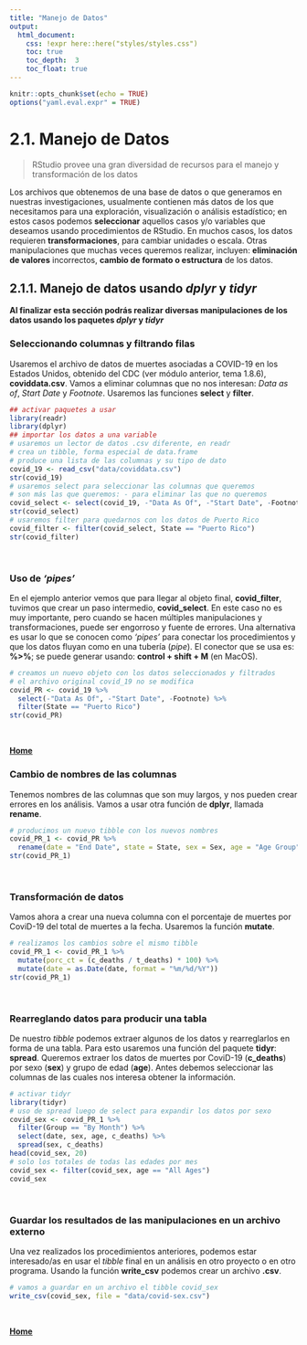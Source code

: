```yaml
---
title: "Manejo de Datos"
output:
  html_document:
    css: !expr here::here("styles/styles.css")
    toc: true
    toc_depth:  3
    toc_float: true
---
```


```r
knitr::opts_chunk$set(echo = TRUE)
options("yaml.eval.expr" = TRUE)
```

# 2.1. Manejo de Datos  
> RStudio provee una gran diversidad de recursos para el manejo y transformación de los datos  

Los archivos que obtenemos de una base de datos o que generamos en nuestras investigaciones, usualmente contienen más datos de los que necesitamos para una exploración, visualización o análisis estadístico; en estos casos podemos __seleccionar__ aquellos casos y/o variables que deseamos usando procedimientos de RStudio. 
En muchos casos, los datos requieren __transformaciones__, para cambiar unidades o escala.
Otras manipulaciones que muchas veces queremos realizar, incluyen: __eliminación de valores__ incorrectos, __cambio de formato o estructura__ de los datos.

## 2.1.1. Manejo de datos usando _dplyr_ y _tidyr_  
__Al finalizar esta sección podrás realizar diversas manipulaciones de los datos usando los paquetes _dplyr_ y _tidyr_ __  

### Seleccionando columnas y filtrando filas  

Usaremos el archivo de datos de muertes asociadas a COVID-19 en los Estados Unidos, obtenido del CDC (ver módulo anterior, tema 1.8.6), __coviddata.csv__.  Vamos a eliminar columnas que no nos interesan: _Data as of_, _Start Date_ y _Footnote_.  Usaremos las funciones __select__ y __filter__.
```r
## activar paquetes a usar
library(readr)
library(dplyr)
## importar los datos a una variable
# usaremos un lector de datos .csv diferente, en readr
# crea un tibble, forma especial de data.frame
# produce una lista de las columnas y su tipo de dato
covid_19 <- read_csv("data/coviddata.csv")
str(covid_19)
# usaremos select para seleccionar las columnas que queremos
# son más las que queremos: - para eliminar las que no queremos
covid_select <- select(covid_19, -"Data As Of", -"Start Date", -Footnote)
str(covid_select)
# usaremos filter para quedarnos con los datos de Puerto Rico
covid_filter <- filter(covid_select, State == "Puerto Rico")
str(covid_filter)
```
\

### Uso de _'pipes'_    

En el ejemplo anterior vemos que para llegar al objeto final, __covid_filter__, tuvimos que crear un paso intermedio, __covid_select__.  En este caso no es muy importante, pero cuando se hacen múltiples manipulaciones y transformaciones, puede ser engorroso y fuente de errores.  Una alternativa es usar lo que se conocen como _'pipes'_ para conectar los procedimientos y que los datos fluyan como en una tubería (_pipe_).  El conector que se usa es: __%>%__; se puede generar usando: __control + shift + M__ (en MacOS).
```r
# creamos un nuevo objeto con los datos seleccionados y filtrados
# el archivo original covid_19 no se modifica
covid_PR <- covid_19 %>% 
  select(-"Data As Of", -"Start Date", -Footnote) %>% 
  filter(State == "Puerto Rico")
str(covid_PR)
```
\  

[  __Home__](https://dsfernandez.github.io/tallerR-basico/index.html) 

### Cambio de nombres de las columnas   

Tenemos nombres de las columnas que son muy largos, y nos pueden crear errores en los análisis.  Vamos a usar otra función de __dplyr__, llamada __rename__.
```r
# producimos un nuevo tibble con los nuevos nombres
covid_PR_1 <- covid_PR %>% 
  rename(date = "End Date", state = State, sex = Sex, age = "Age Group", c_deaths = "COVID-19 Deaths", t_deaths = "Total Deaths", p_deaths = "Pneumonia Deaths", pc_deaths = "Pneumonia and COVID-19 Deaths", i_deaths = "Influenza Deaths", pic_deaths = "Pneumonia, Influenza, or COVID-19 Deaths")
str(covid_PR_1)
```
\

### Transformación de datos    

Vamos ahora a crear una nueva columna con el porcentaje de muertes por CoviD-19 del total de muertes a la fecha.  Usaremos la función __mutate__.
```r
# realizamos los cambios sobre el mismo tibble
covid_PR_1 <- covid_PR_1 %>%
  mutate(porc_ct = (c_deaths / t_deaths) * 100) %>%
  mutate(date = as.Date(date, format = "%m/%d/%Y"))
str(covid_PR_1)
```
\

### Rearreglando datos para producir una tabla  

De nuestro _tibble_ podemos extraer algunos de los datos y rearreglarlos en forma de una tabla.  Para esto usaremos una función del paquete __tidyr__: __spread__.  Queremos extraer los datos de muertes por CoviD-19 (__c_deaths__) por sexo (__sex__) y grupo de edad (__age__).  Antes debemos seleccionar las columnas de las cuales nos interesa obtener la información.
```r
# activar tidyr
library(tidyr)
# uso de spread luego de select para expandir los datos por sexo
covid_sex <- covid_PR_1 %>%
  filter(Group == "By Month") %>%
  select(date, sex, age, c_deaths) %>%
  spread(sex, c_deaths)
head(covid_sex, 20)
# solo los totales de todas las edades por mes
covid_sex <- filter(covid_sex, age == "All Ages")
covid_sex
```
\

### Guardar los resultados de las manipulaciones en un archivo externo    

Una vez realizados los procedimientos anteriores, podemos estar interesado/as en usar el _tibble_ final en un análisis en otro proyecto o en otro programa.  Usando la función __write_csv__ podemos crear un archivo __.csv__.
```r
# vamos a guardar en un archivo el tibble covid_sex
write_csv(covid_sex, file = "data/covid-sex.csv")
```

\  

[  __Home__](https://dsfernandez.github.io/tallerR-basico/index.html) 




